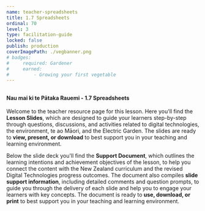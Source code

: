 ```yaml
---
name: teacher-spreadsheets
title: 1.7 Spreadsheets
ordinal: 70
level: 3
type: facilitation-guide
locked: false
publish: production
coverImagePath: ./vegbanner.png
# badges:
#     required: Gardener
#     earned:
#         - Growing your first vegetable
---
```



##

#### **Nau mai ki te Pātaka Rauemi - 1.7 Spreadsheets**

Welcome to the teacher resource page for this lesson. Here you'll find the **Lesson Slides**, which are designed to guide your learners step-by-step through questions, discussions, and activities related to digital technologies, the environment, te ao Māori, and the Electric Garden. The slides are ready to **view, present, or download** to best support you in your teaching and learning environment.

Below the slide deck you'll find the **Support Document**, which outlines the learning intentions and achievement objectives of the lesson, to help you connect the content with the New Zealand curriculum and the revised Digital Technologies progress outcomes. The document also compiles **slide support information**, including detailed comments and question prompts, to guide you through the delivery of each slide and help you to engage your learners with key concepts. The document is ready to **use, download, or print** to best support you in your teaching and learning environment.

###

<GoogleSlides
    title="1.7 Lesson Slides"
    googleId="2PACX-1vQs5h8gohIUILl_-mvpVs4uOPr6EcBSCJMoyOP6NYznxFyIIJCt513TX8LhF3afRPuo6A98cJVRya25"
    googlePdfId="1cbuyUv-FWcV81bGnYbJ7eYRaQ5EkBgnQVbAzW66WPzY"
/>

###

<GoogleDocs
    title="1.7 Support Document"
    googleId="2PACX-1vR-T8oWQCm2c0byV1-VGrCAjlBJwxPdoNIl0fq5VPYag6_PKXOQokie6gUiS-FD-x6INVxK2-oB2zdK"
    googlePdfId="1bQjZ6WmtlN35dSlZIMqBeFJMGYtTgu8LQD7UkW8jS6o"
/>
